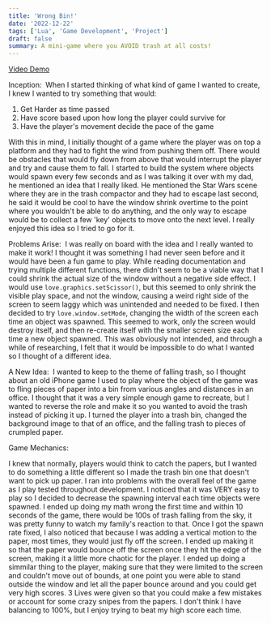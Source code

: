 ```yaml
---
title: 'Wrong Bin!'
date: '2022-12-22'
tags: ['Lua', 'Game Development', 'Project']
draft: false
summary: A mini-game where you AVOID trash at all costs!
---
```


[Video Demo](https://www.youtube.com/watch?v=oi8hz2pyX1s&ab_channel=TrustyTea)

Inception:
‍
When I started thinking of what kind of game I wanted to create, I knew I wanted to try something that would:

1. Get Harder as time passed
2. Have score based upon how long the player could survive for
3. Have the player's movement decide the pace of the game

With this in mind, I initially thought of a game where the player was on top a platform and they had to fight the wind from pushing them off. There would be obstacles that would fly down from above that would interrupt the player and try and cause them to fall. I started to build the system where objects would spawn every few seconds and as I was talking it over with my dad, he mentioned an idea that I really liked. He mentioned the Star Wars scene where they are in the trash compactor and they had to escape last second, he said it would be cool to have the window shrink overtime to the point where you wouldn't be able to do anything, and the only way to escape would be to collect a few 'key' objects to move onto the next level. I really enjoyed this idea so I tried to go for it.

Problems Arise:
‍
I was really on board with the idea and I really wanted to make it work! I thought it was something I had never seen before and it would have been a fun game to play. While reading documentation and trying multiple different functions, there didn't seem to be a viable way that I could shrink the actual size of the window without a negative side effect. I would use `love.graphics.setScissor()`, but this seemed to only shrink the visible play space, and not the window, causing a weird right side of the screen to seem laggy which was unintended and needed to be fixed. I then decided to try `love.window.setMode`, changing the width of the screen each time an object was spawned. This seemed to work, only the screen would destroy itself, and then re-create itself with the smaller screen size each time a new object spawned. This was obviously not intended, and through a while of researching, I felt that it would be impossible to do what I wanted so I thought of a different idea.

A New Idea:
‍
I wanted to keep to the theme of falling trash, so I thought about an old iPhone game I used to play where the object of the game was to fling pieces of paper into a bin from various angles and distances in an office. I thought that it was a very simple enough game to recreate, but I wanted to reverse the role and make it so you wanted to avoid the trash instead of picking it up. I turned the player into a trash bin, changed the background image to that of an office, and the falling trash to pieces of crumpled paper.

Game Mechanics:

I knew that normally, players would think to catch the papers, but I wanted to do something a little different so I made the trash bin one that doesn't want to pick up paper. I ran into problems with the overall feel of the game as I play tested throughout development. I noticed that it was VERY easy to play so I decided to decrease the spawning interval each time objects were spawned. I ended up doing my math wrong the first time and within 10 seconds of the game, there would be 100s of trash falling from the sky, it was pretty funny to watch my family's reaction to that. Once I got the spawn rate fixed, I also noticed that because I was adding a vertical motion to the paper, most times, they would just fly off the screen. I ended up making it so that the paper would bounce off the screen once they hit the edge of the screen, making it a little more chaotic for the player. I ended up doing a simmilar thing to the player, making sure that they were limited to the screen and couldn't move out of bounds, at one point you were able to stand outside the window and let all the paper bounce around and you could get very high scores. 3 Lives were given so that you could make a few mistakes or account for some crazy snipes from the papers. I don't think I have balancing to 100%, but I enjoy trying to beat my high score each time.
